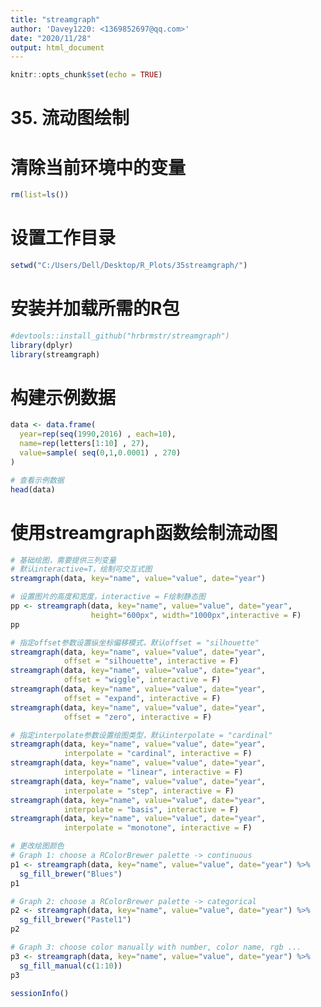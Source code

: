 ---
title: "streamgraph"
author: 'Davey1220: <1369852697@qq.com>'
date: "2020/11/28"
output: html_document
---

```{r setup, include=FALSE}
knitr::opts_chunk$set(echo = TRUE)
```

# 35. 流动图绘制

# 清除当前环境中的变量
```{r}
rm(list=ls())
```

# 设置工作目录
```{r}
setwd("C:/Users/Dell/Desktop/R_Plots/35streamgraph/")
```

# 安装并加载所需的R包
```{r}
#devtools::install_github("hrbrmstr/streamgraph")
library(dplyr)
library(streamgraph)
```


# 构建示例数据
```{r}
data <- data.frame(
  year=rep(seq(1990,2016) , each=10),
  name=rep(letters[1:10] , 27),
  value=sample( seq(0,1,0.0001) , 270)
)

# 查看示例数据
head(data)
```


# 使用streamgraph函数绘制流动图
```{r}
# 基础绘图，需要提供三列变量
# 默认interactive=T，绘制可交互式图
streamgraph(data, key="name", value="value", date="year")

# 设置图片的高度和宽度，interactive = F绘制静态图
pp <- streamgraph(data, key="name", value="value", date="year", 
                  height="600px", width="1000px",interactive = F)
pp

# 指定offset参数设置纵坐标偏移模式，默认offset = "silhouette"
streamgraph(data, key="name", value="value", date="year", 
            offset = "silhouette", interactive = F)
streamgraph(data, key="name", value="value", date="year", 
            offset = "wiggle", interactive = F)
streamgraph(data, key="name", value="value", date="year", 
            offset = "expand", interactive = F)
streamgraph(data, key="name", value="value", date="year", 
            offset = "zero", interactive = F)

# 指定interpolate参数设置绘图类型，默认interpolate = "cardinal"
streamgraph(data, key="name", value="value", date="year", 
            interpolate = "cardinal", interactive = F)
streamgraph(data, key="name", value="value", date="year", 
            interpolate = "linear", interactive = F)
streamgraph(data, key="name", value="value", date="year", 
            interpolate = "step", interactive = F)
streamgraph(data, key="name", value="value", date="year", 
            interpolate = "basis", interactive = F)
streamgraph(data, key="name", value="value", date="year", 
            interpolate = "monotone", interactive = F)

# 更改绘图颜色
# Graph 1: choose a RColorBrewer palette -> continuous
p1 <- streamgraph(data, key="name", value="value", date="year") %>%
  sg_fill_brewer("Blues")
p1

# Graph 2: choose a RColorBrewer palette -> categorical
p2 <- streamgraph(data, key="name", value="value", date="year") %>%
  sg_fill_brewer("Pastel1")
p2

# Graph 3: choose color manually with number, color name, rgb ...
p3 <- streamgraph(data, key="name", value="value", date="year") %>%
  sg_fill_manual(c(1:10))
p3
```

```{r}
sessionInfo()
```
